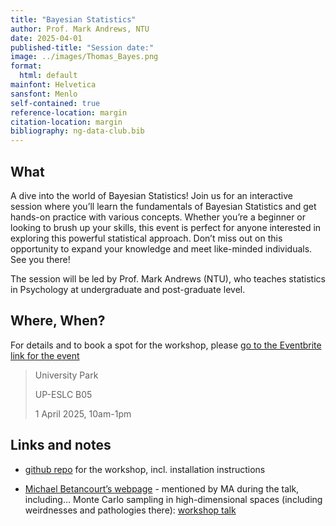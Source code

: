 ```yaml
---
title: "Bayesian Statistics"
author: Prof. Mark Andrews, NTU 
date: 2025-04-01
published-title: "Session date:"
image: ../images/Thomas_Bayes.png
format:
  html: default
mainfont: Helvetica
sansfont: Menlo 
self-contained: true
reference-location: margin
citation-location: margin
bibliography: ng-data-club.bib
---
```


## What 

A dive into the world of Bayesian Statistics! Join us for an interactive session where you'll learn the fundamentals of Bayesian Statistics and get hands-on practice with various concepts. Whether you're a beginner or looking to brush up your skills, this event is perfect for anyone interested in exploring this powerful statistical approach. Don't miss out on this opportunity to expand your knowledge and meet like-minded individuals. See you there!

The session will be led by Prof. Mark Andrews (NTU), who teaches statistics in Psychology at undergraduate and post-graduate level.

## Where, When?

For details and to book a spot for the workshop, please [go to the Eventbrite link for the event](https://www.eventbrite.co.uk/e/introduction-to-bayesian-statistics-from-concepts-to-practice-tickets-1258485527089?aff=oddtdtcreator)


>University Park 
>
>UP-ESLC B05 
>
> 1 April 2025, 10am-1pm

## Links and notes

- [github repo](https://github.com/mark-andrews/bayes-workshop-UoN-2025) for the workshop, incl. installation instructions

- [Michael Betancourt's webpage](https://betanalpha.github.io/) - mentioned by MA during the talk, including... Monte Carlo sampling in high-dimensional spaces (including weirdnesses and pathologies there): [workshop talk](https://www.youtube.com/watch?v=pHsuIaPbNbY)



